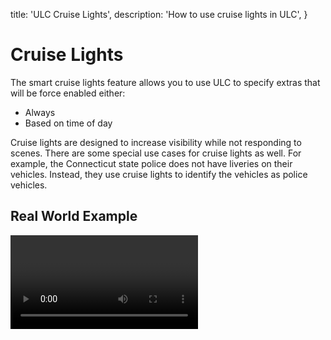 
  title: 'ULC Cruise Lights',
  description: 'How to use cruise lights in ULC',
}

# Cruise Lights

The smart cruise lights feature allows you to use ULC to specify extras that will be force enabled either:
- Always
- Based on time of day

Cruise lights are designed to increase visibility while not responding to scenes. There are some special use cases for cruise lights as well.
For example, the Connecticut state police does not have liveries on their vehicles. Instead, they use cruise lights to identify the vehicles as police vehicles.

## Real World Example
<Video url="https://www.youtube.com/watch?v=dzB75QGqkWs"/>

## How to Create Cruise Lights

To create cruise lights simply create an extra that is just emissive mesh. Make sure the emissives are dimmed down instead of full brightness!

Cruise lights don't have to be sirens. They can just be plain emissive meshes that aren't scaled down.
However, if you want environment lighting, or you want the steady burns to only show when the emergency lights are activated, then you should make these a siren.

## Global Settings
These settings are found in the ``config.lua`` file under ``SteadyBurnSettings`` and affect all vehicles on the server that use ULC.
### ``nightStartHour``
This value specifies the hour of the day when the cruise lights will activate.
```lua
nightStartHour = 18,
```
### ``nightEndHour``
This value specifies the hour of the day when the cruise lights will deactivate.
```lua  
nightEndHour = 6,
```
### ``delay``
This value specifies the delay between checks for the cruise lights.
```lua
delay = 10,
```

## Per-Vehicle Settings
These settings are found in ``ulc.lua`` and only effect the specified vehicle(s).

### ``forceOn``
This value specifies whether the cruise lights should be forced on.
If set to true, this will override the ``useTime`` setting and cruise lights
will be enabled at all times.
```lua
forceOn = false,
```
### ``useTime``
This value specifies whether the cruise lights should be enabled at night.
If set to true, cruise lights will be force enabled at night only.
```lua
useTime = true,
```
### ``disableWithLights``
This value specifies whether the cruise lights should be disabled when the main lights are activated.
```lua
disableWithLights = false,
```
### ``sbExtras``
This value specifies which extras should be force enabled as cruise lights.
```lua
sbExtras = {1, 2}
```